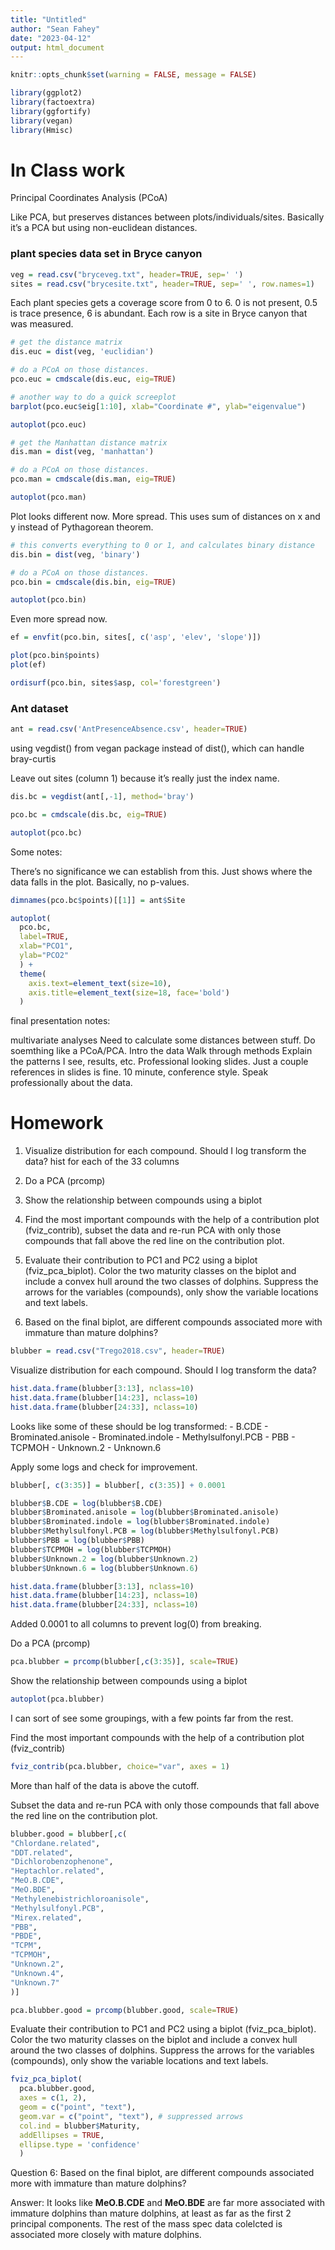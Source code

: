 ```yaml
---
title: "Untitled"
author: "Sean Fahey"
date: "2023-04-12"
output: html_document
---
```


```r
knitr::opts_chunk$set(warning = FALSE, message = FALSE) 

library(ggplot2)
library(factoextra)
library(ggfortify)
library(vegan)
library(Hmisc)
```


# In Class work

Principal Coordinates Analysis (PCoA)

Like PCA, but preserves distances between plots/individuals/sites. Basically 
it's a PCA but using non-euclidean distances.

### plant species data set in Bryce canyon
```r
veg = read.csv("bryceveg.txt", header=TRUE, sep=' ')
sites = read.csv("brycesite.txt", header=TRUE, sep=' ', row.names=1)
```
Each plant species gets a coverage score from 0 to 6. 0 is not present, 0.5 is
trace presence, 6 is abundant. Each row is a site in Bryce canyon that was 
measured.

```r
# get the distance matrix
dis.euc = dist(veg, 'euclidian')

# do a PCoA on those distances.
pco.euc = cmdscale(dis.euc, eig=TRUE)

# another way to do a quick screeplot
barplot(pco.euc$eig[1:10], xlab="Coordinate #", ylab="eigenvalue")
```


```r
autoplot(pco.euc)
```


```r
# get the Manhattan distance matrix
dis.man = dist(veg, 'manhattan')

# do a PCoA on those distances.
pco.man = cmdscale(dis.man, eig=TRUE)

autoplot(pco.man)
```
Plot looks different now. More spread. This uses sum of distances on x and y
instead of Pythagorean theorem. 

```r
# this converts everything to 0 or 1, and calculates binary distance
dis.bin = dist(veg, 'binary')

# do a PCoA on those distances.
pco.bin = cmdscale(dis.bin, eig=TRUE)

autoplot(pco.bin)
```
Even more spread now.

```r
ef = envfit(pco.bin, sites[, c('asp', 'elev', 'slope')])

plot(pco.bin$points)
plot(ef)
```


```r
ordisurf(pco.bin, sites$asp, col='forestgreen')
```

### Ant dataset
```r
ant = read.csv('AntPresenceAbsence.csv', header=TRUE)

```

using vegdist() from vegan package instead of dist(), which can handle 
bray-curtis

Leave out sites (column 1) because it's really just the index name.
```r
dis.bc = vegdist(ant[,-1], method='bray')

pco.bc = cmdscale(dis.bc, eig=TRUE)

autoplot(pco.bc)
```

Some notes:

There's no significance we can establish from this. Just shows where the data
falls in the plot. Basically, no p-values.


```r
dimnames(pco.bc$points)[[1]] = ant$Site

autoplot(
  pco.bc, 
  label=TRUE, 
  xlab="PCO1", 
  ylab="PCO2"
  ) +
  theme(
    axis.text=element_text(size=10),
    axis.title=element_text(size=18, face='bold')
  )
```

final presentation notes:

multivariate analyses
Need to calculate some distances between stuff. Do soemthing like a PCoA/PCA.
Intro the data
Walk through methods
Explain the patterns I see, results, etc.
Professional looking slides.
Just a couple references in slides is fine.
10 minute, conference style.
Speak professionally about the data.









# Homework
1. Visualize distribution for each compound. Should I log transform the data?
  hist for each of the 33 columns
  
2. Do a PCA (prcomp)

3. Show the relationship between compounds using a biplot

4. Find the most important compounds with the help of a contribution plot
(fviz_contrib), subset the data and re-run PCA with only those compounds
that fall above the red line on the contribution plot.

5. Evaluate their contribution to PC1 and PC2 using a biplot (fviz_pca_biplot).
Color the two maturity classes on the biplot and include a convex hull
around the two classes of dolphins. Suppress the arrows for the variables
(compounds), only show the variable locations and text labels.

6. Based on the final biplot, are different compounds associated more with
immature than mature dolphins? 

```r
blubber = read.csv("Trego2018.csv", header=TRUE)
```

Visualize distribution for each compound. Should I log transform the data?
```r
hist.data.frame(blubber[3:13], nclass=10)
hist.data.frame(blubber[14:23], nclass=10)
hist.data.frame(blubber[24:33], nclass=10)
```
Looks like some of these should be log transformed:
- B.CDE
- Brominated.anisole
- Brominated.indole
- Methylsulfonyl.PCB
- PBB
- TCPMOH
- Unknown.2
- Unknown.6

Apply some logs and check for improvement.
```r
blubber[, c(3:35)] = blubber[, c(3:35)] + 0.0001

blubber$B.CDE = log(blubber$B.CDE)
blubber$Brominated.anisole = log(blubber$Brominated.anisole)
blubber$Brominated.indole = log(blubber$Brominated.indole)
blubber$Methylsulfonyl.PCB = log(blubber$Methylsulfonyl.PCB)
blubber$PBB = log(blubber$PBB)
blubber$TCPMOH = log(blubber$TCPMOH)
blubber$Unknown.2 = log(blubber$Unknown.2)
blubber$Unknown.6 = log(blubber$Unknown.6)

hist.data.frame(blubber[3:13], nclass=10)
hist.data.frame(blubber[14:23], nclass=10)
hist.data.frame(blubber[24:33], nclass=10)
```
Added 0.0001 to all columns to prevent log(0) from breaking.


Do a PCA (prcomp)
```r
pca.blubber = prcomp(blubber[,c(3:35)], scale=TRUE)
```

Show the relationship between compounds using a biplot
```r
autoplot(pca.blubber)
```
I can sort of see some groupings, with a few points far from the rest.


Find the most important compounds with the help of a contribution plot
(fviz_contrib)
```r
fviz_contrib(pca.blubber, choice="var", axes = 1)
```
More than half of the data is above the cutoff.


Subset the data and re-run PCA with only those compounds that 
fall above the red line on the contribution plot.
```r
blubber.good = blubber[,c(
"Chlordane.related",
"DDT.related",
"Dichlorobenzophenone",
"Heptachlor.related",
"MeO.B.CDE",
"MeO.BDE",
"Methylenebistrichloroanisole",
"Methylsulfonyl.PCB",
"Mirex.related",
"PBB",
"PBDE",
"TCPM",
"TCPMOH",
"Unknown.2",
"Unknown.4",
"Unknown.7"
)]

pca.blubber.good = prcomp(blubber.good, scale=TRUE)
```



Evaluate their contribution to PC1 and PC2 using a biplot (fviz_pca_biplot).
Color the two maturity classes on the biplot and include a convex hull
around the two classes of dolphins. Suppress the arrows for the variables
(compounds), only show the variable locations and text labels.
```r
fviz_pca_biplot(
  pca.blubber.good, 
  axes = c(1, 2), 
  geom = c("point", "text"),
  geom.var = c("point", "text"), # suppressed arrows
  col.ind = blubber$Maturity,
  addEllipses = TRUE, 
  ellipse.type = 'confidence'
  )

```


Question 6: Based on the final biplot, are different compounds associated more 
with immature than mature dolphins? 

Answer: It looks like __MeO.B.CDE__ and __MeO.BDE__ are far more associated with
immature dolphins than mature dolphins, at least as far as the first 2 
principal components. The rest of the mass spec data colelcted is associated 
more closely with mature dolphins.

